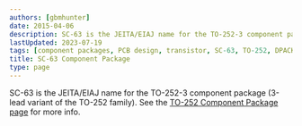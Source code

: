 ```yaml
---
authors: [gbmhunter]
date: 2015-04-06
description: SC-63 is the JEITA/EIAJ name for the TO-252-3 component package.
lastUpdated: 2023-07-19
tags: [component packages, PCB design, transistor, SC-63, TO-252, DPACK]
title: SC-63 Component Package
type: page
---
```


SC-63 is the JEITA/EIAJ name for the TO-252-3 component package (3-lead variant of the TO-252 family). See the [TO-252 Component Package page](/pcb-design/component-packages/to-252-component-package/) for more info.
